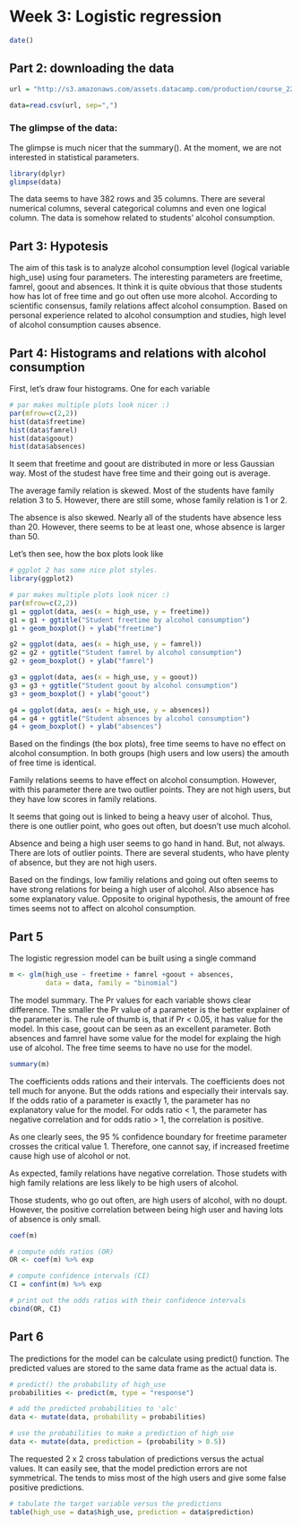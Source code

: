 # Week 3: Logistic regression


```r
date()
```

## Part 2: downloading the data

```r
url = "http://s3.amazonaws.com/assets.datacamp.com/production/course_2218/datasets/alc.txt" 

data=read.csv(url, sep=",")


```

### The glimpse of the data:

The glimpse is much nicer that the summary(). At the moment, we are not interested in statistical parameters.

```r
library(dplyr)
glimpse(data)


```

The data seems to have 382 rows and 35 columns. There are several numerical columns, several categorical columns and even one logical column. The data is somehow related to students' alcohol consumption.

## Part 3: Hypotesis

The aim of this task is to analyze alcohol consumption level (logical variable high_use) using four parameters. The interesting parameters are freetime, famrel, goout and absences. It think it is quite obvious that those students how has lot of free time and go out often use more alcohol. According to scientific consensus, family relations affect alcohol consumption. Based on personal experience related to alcohol consumption and studies, high level of alcohol consumption causes absence.

## Part 4: Histograms and relations with alcohol consumption

First, let's draw four histograms. One for each variable

```r
# par makes multiple plots look nicer :)
par(mfrow=c(2,2))
hist(data$freetime)
hist(data$famrel)
hist(data$goout)
hist(data$absences)

```

It seem that freetime and goout are distributed in more or less Gaussian way. Most of the studest have free time and their going out is average.

The average family relation is skewed. Most of the students have family relation 3 to 5. However, there are still some, whose family relation is 1 or 2. 

The absence is also skewed. Nearly all of the students have absence less than 20. However, there seems to be at least one, whose absence is larger than 50.

Let's then see, how the box plots look like

```r
# ggplot 2 has some nice plot styles.
library(ggplot2)

# par makes multiple plots look nicer :)
par(mfrow=c(2,2))
g1 = ggplot(data, aes(x = high_use, y = freetime))
g1 = g1 + ggtitle("Student freetime by alcohol consumption")
g1 + geom_boxplot() + ylab("freetime")

g2 = ggplot(data, aes(x = high_use, y = famrel))
g2 = g2 + ggtitle("Student famrel by alcohol consumption")
g2 + geom_boxplot() + ylab("famrel")

g3 = ggplot(data, aes(x = high_use, y = goout))
g3 = g3 + ggtitle("Student goout by alcohol consumption")
g3 + geom_boxplot() + ylab("goout")

g4 = ggplot(data, aes(x = high_use, y = absences))
g4 = g4 + ggtitle("Student absences by alcohol consumption")
g4 + geom_boxplot() + ylab("absences")

```

Based on the findings (the box plots), free time seems to have no effect on alcohol consumption. In both groups (high users and low users) the amouth of free time is identical.

Family relations seems to have effect on alcohol consumption. However, with this parameter there are two outlier points. They are not high users, but they have low scores in family relations.

It seems that going out is linked to being a heavy user of alcohol. Thus, there is one outlier point, who goes out often, but doesn't use much alcohol.

Absence and being a high user seems to go hand in hand. But, not always. There are lots of outlier points. There are several students, who have plenty of absence, but they are not high users.

Based on the findings, low familiy relations and going out often seems to have strong relations for being a high user of alcohol. Also absence has some explanatory value. Opposite to original hypothesis, the amount of free times seems not to affect on alcohol consumption.

## Part 5

The logistic regression model can be built using a single command

```r
m <- glm(high_use ~ freetime + famrel +goout + absences, 
         data = data, family = "binomial")
```

The model summary. The Pr values for each variable shows clear difference. The smaller the Pr value of a parameter is the better explainer of the parameter is. The rule of thumb is, that if Pr < 0.05, it has value for the model. In this case, goout can be seen as an excellent parameter. Both absences and famrel have some value for the model for explaing the high use of alcohol. The free time seems to have no use for the model.

```r
summary(m)
```
The coefficients odds rations and their intervals. The coefficients does not tell much for anyone. But the odds rations and especially their intervals say. If the odds ratio of a parameter is exactly 1, the parameter has no explanatory value for the model. For odds ratio < 1, the parameter has negative correlation and for odds ratio > 1, the correlation is positive.

As one clearly sees, the 95 % confidence boundary for freetime parameter crosses the critical value 1. Therefore, one cannot say, if increased freetime cause high use of alcohol or not.

As expected, family relations have negative correlation. Those studets with high family relations are less likely to be high users of alcohol.

Those students, who go out often, are high users of alcohol, with no doupt. However, the positive correlation between being high user and having lots of absence is only small.

```r
coef(m)

# compute odds ratios (OR)
OR <- coef(m) %>% exp

# compute confidence intervals (CI)
CI = confint(m) %>% exp

# print out the odds ratios with their confidence intervals
cbind(OR, CI)

```

## Part 6

The predictions for the model can be calculate using predict() function. The predicted values are stored to the same data frame as the actual data is.


```r


# predict() the probability of high_use
probabilities <- predict(m, type = "response")

# add the predicted probabilities to 'alc'
data <- mutate(data, probability = probabilities)

# use the probabilities to make a prediction of high_use
data <- mutate(data, prediction = (probability > 0.5))

```
The requested 2 x 2 cross tabulation of predictions versus the actual values. It can easily see, that the model prediction errors are not symmetrical. The tends to miss most of the high users and give some false positive predictions.

```r
# tabulate the target variable versus the predictions
table(high_use = data$high_use, prediction = data$prediction)


```


